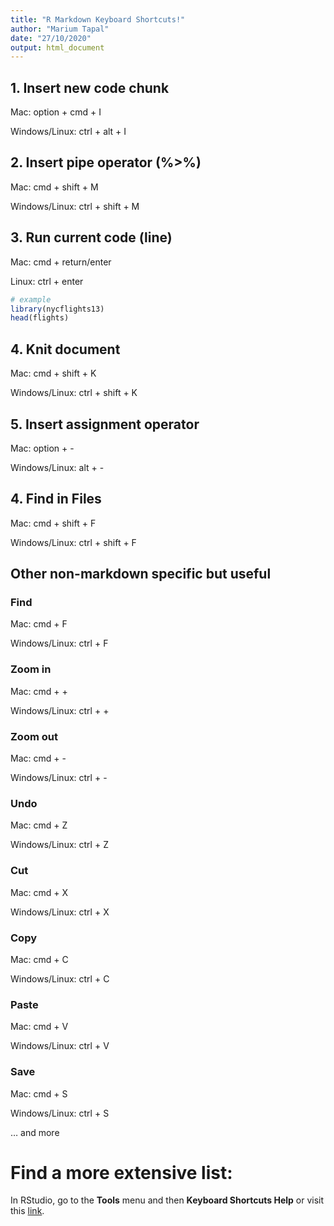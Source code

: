 ```yaml
---
title: "R Markdown Keyboard Shortcuts!"
author: "Marium Tapal"
date: "27/10/2020"
output: html_document
---
```


## 1. Insert new code chunk

Mac: option + cmd + I

Windows/Linux: ctrl + alt + I

## 2. Insert pipe operator (%>%)

Mac: cmd + shift + M

Windows/Linux: ctrl + shift + M

## 3. Run current code (line)

Mac: cmd + return/enter

Linux: ctrl + enter

```r
# example
library(nycflights13)
head(flights)
```

## 4. Knit document

Mac: cmd + shift + K

Windows/Linux: ctrl + shift + K

## 5. Insert assignment operator

Mac: option + -

Windows/Linux: alt + -

## 4. Find in Files

Mac: cmd + shift + F

Windows/Linux: ctrl + shift + F

## Other non-markdown specific but useful

### Find 

Mac: cmd + F

Windows/Linux: ctrl + F

### Zoom in 

Mac: cmd + +

Windows/Linux: ctrl + +

### Zoom out

Mac: cmd + -

Windows/Linux: ctrl + -

### Undo

Mac: cmd + Z

Windows/Linux: ctrl + Z

### Cut

Mac: cmd + X

Windows/Linux: ctrl + X

### Copy

Mac: cmd + C

Windows/Linux: ctrl + C

### Paste

Mac: cmd + V

Windows/Linux: ctrl + V

### Save

Mac: cmd + S

Windows/Linux: ctrl + S

... and more

# Find a more extensive list:

In RStudio, go to the **Tools** menu and then **Keyboard Shortcuts Help** or visit this [link](https://support.rstudio.com/hc/en-us/articles/200711853-Keyboard-Shortcuts).
